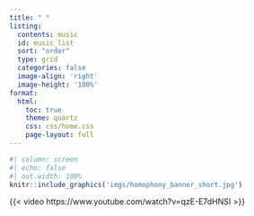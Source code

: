 ```yaml
---
title: " "
listing:
  contents: music
  id: music_list
  sort: "order"
  type: grid
  categories: false
  image-align: 'right'
  image-height: '100%'
format:
  html: 
    toc: true
    theme: quartz
    css: css/home.css
    page-layout: full
---
```


```r
#| column: screen
#| echo: false
#| out.width: 100%
knitr::include_graphics('imgs/homophony_banner_short.jpg')
```


{{< video https://www.youtube.com/watch?v=qzE-E7dHNSI >}}

::: {#music_list}
:::



